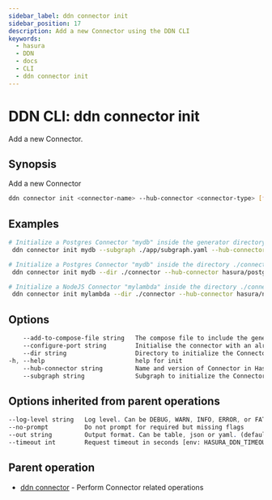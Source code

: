 ```yaml
---
sidebar_label: ddn connector init
sidebar_position: 17
description: Add a new Connector using the DDN CLI
keywords:
  - hasura
  - DDN
  - docs
  - CLI
  - ddn connector init
---
```


# DDN CLI: ddn connector init

Add a new Connector.

## Synopsis

Add a new Connector

```bash
ddn connector init <connector-name> --hub-connector <connector-type> [flags]
```

## Examples

```bash
# Initialize a Postgres Connector "mydb" inside the generator directory for Subgraph "./app/subgraph.yaml"
 ddn connector init mydb --subgraph ./app/subgraph.yaml --hub-connector hasura/postgres

# Initialize a Postgres Connector "mydb" inside the directory ./connector
 ddn connector init mydb --dir ./connector --hub-connector hasura/postgres

# Initialize a NodeJS Connector "mylambda" inside the directory ./connector on port 8765
 ddn connector init mylambda --dir ./connector --hub-connector hasura/nodejs --configure-port 8765 
```

## Options

```sass
    --add-to-compose-file string   The compose file to include the generated connector compose file
    --configure-port string        Initialise the connector with an already configured port
    --dir string                   Directory to initialize the Connector
-h, --help                         help for init
    --hub-connector string         Name and version of Connector in Hasura Connector Hub. ref: https://hasura.io/connectors (required)
    --subgraph string              Subgraph to initialize the Connector in
```

## Options inherited from parent operations

```sass
--log-level string   Log level. Can be DEBUG, WARN, INFO, ERROR, or FATAL. (default "INFO")
--no-prompt          Do not prompt for required but missing flags
--out string         Output format. Can be table, json or yaml. (default "table")
--timeout int        Request timeout in seconds [env: HASURA_DDN_TIMEOUT] (default 100)
```

## Parent operation

- [ddn connector](/cli/commands/ddn_connector) - Perform Connector related operations
